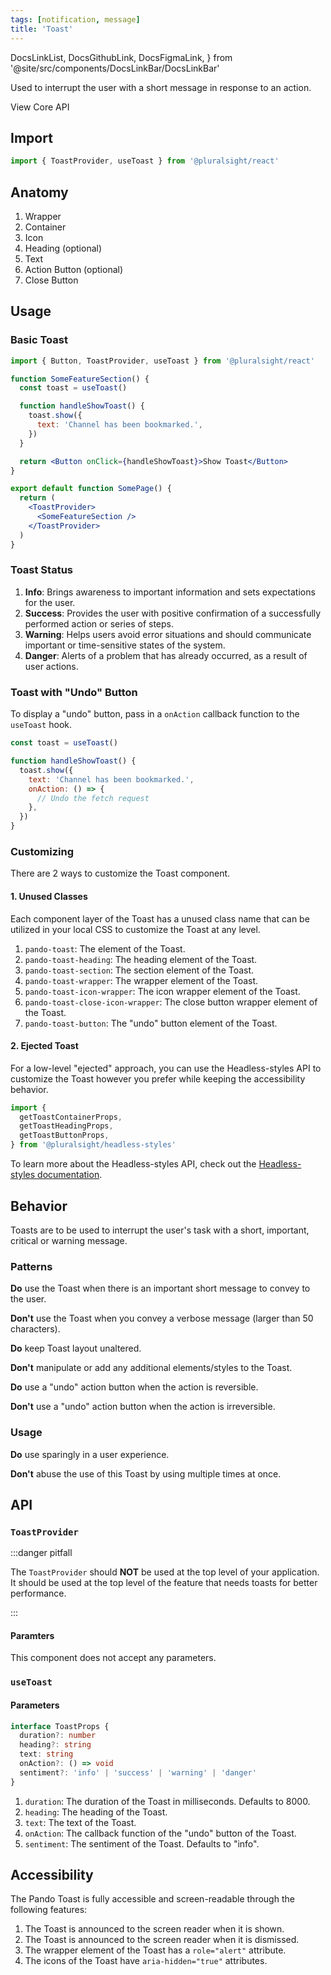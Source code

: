 ```yaml
---
tags: [notification, message]
title: 'Toast'
---
```


  DocsLinkList,
  DocsGithubLink,
  DocsFigmaLink,
} from '@site/src/components/DocsLinkBar/DocsLinkBar'

<p className="size-xxl">
  Used to interrupt the user with a short message in response to an action.
</p>

<DocsLinkList>
  <DocsGithubLink href="https://github.com/pluralsight/pando/tree/main/packages/react/src/components/Toast.tsx" />
  <DocsGithubLink href="https://github.com/pluralsight/pando/tree/main/packages/headless-styles/src/components/Toast/toastCSS.ts">
    View Core API
  </DocsGithubLink>
  <DocsFigmaLink href="https://www.figma.com/file/ZmH4XsZS5WnKeo28ylM5x1/Pando-UI-kit-(Web)?node-id=1214%3A50560&t=YLA3FBYLefNvfeuf-0" />
</DocsLinkList>

## Import

```typescript
import { ToastProvider, useToast } from '@pluralsight/react'
```

## Anatomy

1. Wrapper
2. Container
3. Icon
4. Heading (optional)
5. Text
6. Action Button (optional)
7. Close Button

## Usage

### Basic Toast

<BasicToast />

```jsx showLineNumbers
import { Button, ToastProvider, useToast } from '@pluralsight/react'

function SomeFeatureSection() {
  const toast = useToast()

  function handleShowToast() {
    toast.show({
      text: 'Channel has been bookmarked.',
    })
  }

  return <Button onClick={handleShowToast}>Show Toast</Button>
}

export default function SomePage() {
  return (
    <ToastProvider>
      <SomeFeatureSection />
    </ToastProvider>
  )
}
```

### Toast Status

<ToastStatus />

1. **Info**: Brings awareness to important information and sets expectations for the user.
2. **Success**: Provides the user with positive confirmation of a successfully performed action or series of steps.
3. **Warning**: Helps users avoid error situations and should communicate important or time-sensitive states of the system.
4. **Danger**: Alerts of a problem that has already occurred, as a result of user actions.

### Toast with "Undo" Button

To display a "undo" button, pass in a `onAction` callback function to the `useToast` hook.

```jsx showLineNumbers {6-8}
const toast = useToast()

function handleShowToast() {
  toast.show({
    text: 'Channel has been bookmarked.',
    onAction: () => {
      // Undo the fetch request
    },
  })
}
```

### Customizing

There are 2 ways to customize the Toast component.

#### 1. Unused Classes

Each component layer of the Toast has a unused class name that can be utilized in your local CSS to customize the Toast at any level.

1. `pando-toast`: The element of the Toast.
2. `pando-toast-heading`: The heading element of the Toast.
3. `pando-toast-section`: The section element of the Toast.
4. `pando-toast-wrapper`: The wrapper element of the Toast.
5. `pando-toast-icon-wrapper`: The icon wrapper element of the Toast.
6. `pando-toast-close-icon-wrapper`: The close button wrapper element of the Toast.
7. `pando-toast-button`: The "undo" button element of the Toast.

#### 2. Ejected Toast

For a low-level "ejected" approach, you can use the Headless-styles API to customize the Toast however you prefer while keeping the accessibility behavior.

```javascript showLineNumbers
import {
  getToastContainerProps,
  getToastHeadingProps,
  getToastButtonProps,
} from '@pluralsight/headless-styles'
```

To learn more about the Headless-styles API, check out the [Headless-styles documentation](https://github.com/pluralsight/pando/blob/main/packages/headless-styles/src/components/Toast/toastCSS.ts).

## Behavior

Toasts are to be used to interrupt the user's task with a short, important, critical or warning message.

### Patterns

**Do** use the Toast when there is an important short message to convey to the user.

**Don't** use the Toast when you convey a verbose message (larger than 50 characters).

**Do** keep Toast layout unaltered.

**Don't** manipulate or add any additional elements/styles to the Toast.

**Do** use a "undo" action button when the action is reversible.

**Don't** use a "undo" action button when the action is irreversible.

### Usage

**Do** use sparingly in a user experience.

**Don't** abuse the use of this Toast by using multiple times at once.

## API

### `ToastProvider`

:::danger pitfall

The `ToastProvider` should **NOT** be used at the top level of your application. It should be used at the top level of the feature that needs toasts for better performance.

:::

#### Paramters

This component does not accept any parameters.

### `useToast`

#### Parameters

```typescript
interface ToastProps {
  duration?: number
  heading?: string
  text: string
  onAction?: () => void
  sentiment?: 'info' | 'success' | 'warning' | 'danger'
}
```

1. `duration`: The duration of the Toast in milliseconds. Defaults to 8000.
2. `heading`: The heading of the Toast.
3. `text`: The text of the Toast.
4. `onAction`: The callback function of the "undo" button of the Toast.
5. `sentiment`: The sentiment of the Toast. Defaults to "info".

## Accessibility

The Pando Toast is fully accessible and screen-readable through the following features:

1. The Toast is announced to the screen reader when it is shown.
2. The Toast is announced to the screen reader when it is dismissed.
3. The wrapper element of the Toast has a `role="alert"` attribute.
4. The icons of the Toast have `aria-hidden="true"` attributes.
